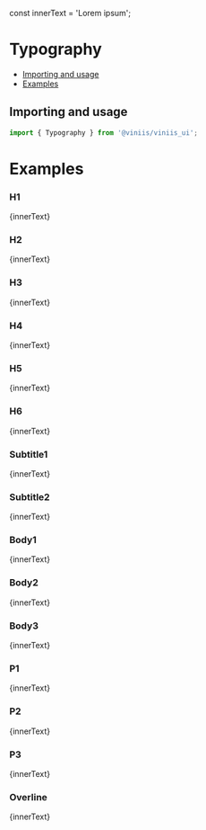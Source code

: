 const innerText = 'Lorem ipsum';

<Meta title="Tokens/Typography" component={Typography} />

# Typography

- [Importing and usage](#importing)
- [Examples](#examples)

## <a id="importing"></a>Importing and usage

```js
import { Typography } from '@viniis/viniis_ui';
```

# <a id="examples"></a>Examples

### H1

<Canvas>
  <Story name="H1">
    <Typography.H1>{innerText}</Typography.H1>
  </Story>
</Canvas>

### H2

<Canvas>
  <Story name="H2">
    <Typography.H2>{innerText}</Typography.H2>
  </Story>
</Canvas>

### H3

<Canvas>
  <Story name="H3">
    <Typography.H3>{innerText}</Typography.H3>
  </Story>
</Canvas>

### H4

<Canvas>
  <Story name="H4">
    <Typography.H4>{innerText}</Typography.H4>
  </Story>
</Canvas>

### H5

<Canvas>
  <Story name="H5">
    <Typography.H5>{innerText}</Typography.H5>
  </Story>
</Canvas>

### H6

<Canvas>
  <Story name="H6">
    <Typography.H6>{innerText}</Typography.H6>
  </Story>
</Canvas>

### Subtitle1

<Canvas>
  <Story name="Subtitle1">
    <Typography.Subtitle1>{innerText}</Typography.Subtitle1>
  </Story>
</Canvas>

### Subtitle2

<Canvas>
  <Story name="Subtitle2">
    <Typography.Subtitle2>{innerText}</Typography.Subtitle2>
  </Story>
</Canvas>

### Body1

<Canvas>
  <Story name="Body1">
    <Typography.Body1>{innerText}</Typography.Body1>
  </Story>
</Canvas>

### Body2

<Canvas>
  <Story name="Body2">
    <Typography.Body2>{innerText}</Typography.Body2>
  </Story>
</Canvas>

### Body3

<Canvas>
  <Story name="Body3">
    <Typography.Body3>{innerText}</Typography.Body3>
  </Story>
</Canvas>

### P1

<Canvas>
  <Story name="P1">
    <Typography.P1>{innerText}</Typography.P1>
  </Story>
</Canvas>

### P2

<Canvas>
  <Story name="P2">
    <Typography.P2>{innerText}</Typography.P2>
  </Story>
</Canvas>

### P3

<Canvas>
  <Story name="P3">
    <Typography.P3>{innerText}</Typography.P3>
  </Story>
</Canvas>

### Overline

<Canvas>
  <Story name="Overline">
    <Typography.Overline>{innerText}</Typography.Overline>
  </Story>
</Canvas>
